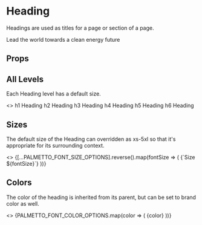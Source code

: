 
<Meta
  title="Components/Heading"
  component={Heading}
  decorators={[withA11y]}
/>

# Heading

Headings are used as titles for a page or section of a page.

<Preview isExpanded>
  <Heading as="h1">
    Lead the world towards a clean energy future
  </Heading>
</Preview>

## Props
<Props of={Heading} />

## All Levels

Each Heading level has a default size.

<Preview>
  <Story name="Levels">
    <>
      <Heading as="h1">h1 Heading</Heading>
      <Heading as="h2">h2 Heading</Heading>
      <Heading as="h3">h3 Heading</Heading>
      <Heading as="h4">h4 Heading</Heading>
      <Heading as="h5">h5 Heading</Heading>
      <Heading as="h6">h6 Heading</Heading>
    </>
  </Story>
</Preview>

## Sizes

The default size of the Heading can overridden as xs-5xl so that it's appropriate for its surrounding context.

<Preview>
  <Story name="Sizes">
    <>
      {[...PALMETTO_FONT_SIZE_OPTIONS].reverse().map(fontSize => (
        <Heading size={fontSize} key={uuid()}>
          {`Size ${fontSize}`}
        </Heading>
      ))}
    </>
  </Story>
</Preview>

## Colors

The color of the heading is inherited from its parent, but can be set to brand color as well.

<Preview>
  <Story name="Colors">
    <>
      {PALMETTO_FONT_COLOR_OPTIONS.map(color => (
        <Heading color={color} key={uuid()}>
          {color}
        </Heading>
      ))}
    </>
  </Story>
</Preview>
